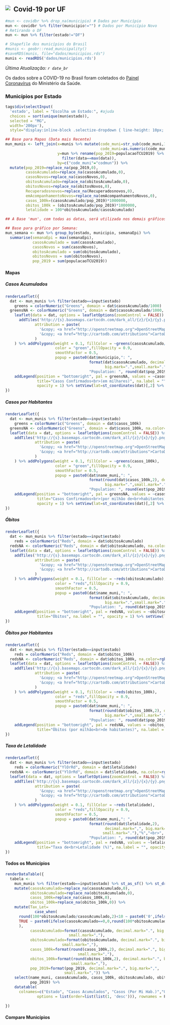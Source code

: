 ## <img src="imagens/mg2.png" style="float: left; margin-right: 10px;" />Covid-19 por UF

```r
#mun <- covidbr %>% drop_na(municipio) # Dados por Município
mun <- covidbr %>% filter(municipio!="") # Dados por Município Novo
# Retirando o DF
mun <- mun %>% filter(estado!="DF")

# Shapefile dos municípios do Brasil
#munis <- geobr::read_municipality()
#saveRDS(munis, file="dados/municipios.rds")
munis <- readRDS('dados/municipios.rds')
```

*Última Atualização: `r date_br`*

Os dados sobre a COVID-19 no Brasil foram coletados do <a href='https://covid.saude.gov.br'>Painel Coronavírus</a> do Ministério da Saúde.

### **Municípios por Estado**

```r
tags$div(selectInput(
  'estado', label = "Escolha um Estado:", #ajuda
  choices = sort(unique(mun$estado)), 
  selected = "MG", 
  width='200px'), 
  style="display:inline-block .selectize-dropdown { line-height: 10px; }")
```


```r
## Base para Mapas (Data mais Recente)
mun_munis <- left_join(x=munis %>% mutate(code_muni=str_sub(code_muni,1,6),
                                          code_muni=as.numeric(code_muni)), 
                       y=mun %>% rename(pop_2019=populacaoTCU2019) %>% 
                         filter(data==max(data)), 
                       by=c("code_muni"="codmun")) %>% 
  mutate(pop_2019=replace_na(pop_2019,0),
         casosAcumulado=replace_na(casosAcumulado,0),
         casosNovos=replace_na(casosNovos,0),
         obitosAcumulado=replace_na(obitosAcumulado,0),
         obitosNovos=replace_na(obitosNovos,0),
         Recuperadosnovos=replace_na(Recuperadosnovos,0),
         emAcompanhamentoNovos=replace_na(emAcompanhamentoNovos,0),
         casos_100k=(casosAcumulado/pop_2019)*1000000,
         obitos_100k = (obitosAcumulado/pop_2019)*1000000,
         letalidade = 100*obitosAcumulado/casosAcumulado)

## A Base 'mun', com todas as datas, será utilizada nos demais gráficos que são por dia

## Base para gráfico por Semana:
mun_semana <- mun %>% group_by(estado, municipio, semanaEpi) %>% 
  summarise(semanaEpi = max(semanaEpi),
            casosAcumulado = sum(casosAcumulado),
            casosNovos = sum(casosNovos),
            obitosAcumulado = sum(obitosAcumulado),
            obitosNovos = sum(obitosNovos),
            pop_2019 = sum(populacaoTCU2019))
```

#### **Mapas** {.tabset .tabset-pills}

##### Casos Acumulados

```r
renderLeaflet({
  dat <- mun_munis %>% filter(estado==input$estado)
    greens = colorNumeric("Greens", domain = dat$casosAcumulado/1000)
  greensNA <- colorNumeric("Greens", domain = dat$casosAcumulado/1000, na.color=rgb(0,0,0,0))
    leaflet(data = dat, options = leafletOptions(zoomControl = FALSE)) %>%
      addTiles('http://{s}.basemaps.cartocdn.com/dark_all/{z}/{x}/{y}.png',
             attribution = paste(
               '&copy; <a href="http://openstreetmap.org">OpenStreetMap</a> contributors',
               '&copy; <a href="http://cartodb.com/attributions">CartoDB</a>'
             )
    ) %>% addPolygons(weight = 0.1, fillColor = ~greens(casosAcumulado/1000),
                      color = "green",fillOpacity = 0.9,
                      smoothFactor = 0.5,
                      popup = paste0(dat$municipio,": ", 
                                     format(dat$casosAcumulado, decimal.mark=",",
                                            big.mark=".",small.mark="."),"<br>",
                                     "Population: ", round(dat$pop_2019/1000000,3)," Mi"))    %>% 
    addLegend(position = "bottomright", pal = greensNA, values = ~casosAcumulado/1000, 
              title="Casos Confirmados<br>(em milhares)", na.label = "", 
              opacity = 1) %>% setView(lat=st_coordinates(dat)[,2] %>% mean(), lng=st_coordinates(dat)[,1] %>% mean(), zoom=5)
})
```

##### Casos por Habitantes

```r
renderLeaflet({
  dat <- mun_munis %>% filter(estado==input$estado)
    greens = colorNumeric("Greens", domain = dat$casos_100k)
  greensNA <- colorNumeric("Greens", domain = dat$casos_100k, na.color=rgb(0,0,0,0))
  leaflet(data = dat, options = leafletOptions(zoomControl = FALSE)) %>%
    addTiles('http://{s}.basemaps.cartocdn.com/dark_all/{z}/{x}/{y}.png',
             attribution = paste(
               '&copy; <a href="http://openstreetmap.org">OpenStreetMap</a> contributors',
               '&copy; <a href="http://cartodb.com/attributions">CartoDB</a>'
             )
    ) %>% addPolygons(weight = 0.1, fillColor = ~greens(casos_100k),
                      color = "green",fillOpacity = 0.9,
                      smoothFactor = 0.5,
                      popup = paste0(dat$name_muni,": ", 
                                     format(round(dat$casos_100k,2), decimal.mark=",",
                                            big.mark=".",small.mark="."),"<br>",
                                     "Population: ", round(est$pop_2019/1000000,3)," Mi")) %>% 
    addLegend(position = "bottomright", pal = greensNA, values = ~casos_100k, 
              title="Casos Confirmados<br>(por milhão de<br>habitantes)", na.label = "", 
              opacity = 1) %>% setView(lat=st_coordinates(dat)[,2] %>% mean(), lng=st_coordinates(dat)[,1] %>% mean(), zoom=5)
})
```

##### Óbitos

```r
renderLeaflet({
  dat <- mun_munis %>% filter(estado==input$estado)
    reds = colorNumeric("Reds", domain = dat$obitosAcumulado)
  redsNA <- colorNumeric("Reds", domain = dat$obitosAcumulado, na.color=rgb(0,0,0,0))
  leaflet(data = dat, options = leafletOptions(zoomControl = FALSE)) %>%
    addTiles('http://{s}.basemaps.cartocdn.com/dark_all/{z}/{x}/{y}.png',
             attribution = paste(
               '&copy; <a href="http://openstreetmap.org">OpenStreetMap</a> contributors',
               '&copy; <a href="http://cartodb.com/attributions">CartoDB</a>'
             )
    ) %>% addPolygons(weight = 0.1, fillColor = ~reds(obitosAcumulado),
                      color = "reds",fillOpacity = 0.9,
                      smoothFactor = 0.5,
                      popup = paste0(dat$name_muni,": ", 
                                     format(dat$obitosAcumulado, decimal.mark=",",
                                            big.mark=".",small.mark="."),"<br>",
                                     "Population: ", round(dat$pop_2019/1000000,3)," Mi")) %>% 
    addLegend(position = "bottomright", pal = redsNA, values = ~obitosAcumulado, 
              title="Óbitos", na.label = "", opacity = 1) %>% setView(lat=st_coordinates(dat)[,2] %>% mean(), lng=st_coordinates(dat)[,1] %>% mean(), zoom=5)
})
```

##### Óbitos por Habitantes

```r
renderLeaflet({
  dat <- mun_munis %>% filter(estado==input$estado)
    reds = colorNumeric("Reds", domain = dat$obitos_100k)
  redsNA <- colorNumeric("Reds", domain = dat$obitos_100k, na.color=rgb(0,0,0,0))
  leaflet(data = dat, options = leafletOptions(zoomControl = FALSE)) %>%
    addTiles('http://{s}.basemaps.cartocdn.com/dark_all/{z}/{x}/{y}.png',
             attribution = paste(
               '&copy; <a href="http://openstreetmap.org">OpenStreetMap</a> contributors',
               '&copy; <a href="http://cartodb.com/attributions">CartoDB</a>'
             )
    ) %>% addPolygons(weight = 0.1, fillColor = ~reds(obitos_100k),
                      color = "reds",fillOpacity = 0.9,
                      smoothFactor = 0.5,
                      popup = paste0(dat$name_muni,": ", 
                                     format(round(dat$obitos_100k,2), decimal.mark=",",
                                            big.mark=".",small.mark="."),"<br>",
                                     "Population: ", round(dat$pop_2019/1000000,3)," Mi")) %>% 
    addLegend(position = "bottomright", pal = redsNA, values = ~obitos_100k, 
              title="Óbitos (por milhão<br>de habitantes)", na.label = "", opacity = 1) %>% setView(lat=st_coordinates(dat)[,2] %>% mean(), lng=st_coordinates(dat)[,1] %>% mean(), zoom=5)
})
```

##### Taxa de Letalidade

```r
renderLeaflet({
  dat <- mun_munis %>% filter(estado==input$estado)
    reds = colorNumeric("YlOrRd", domain = dat$letalidade)
  redsNA <- colorNumeric("YlOrRd", domain = dat$letalidade, na.color=rgb(0,0,0,0))
  leaflet(data = dat, options = leafletOptions(zoomControl = FALSE)) %>%
    addTiles('http://{s}.basemaps.cartocdn.com/dark_all/{z}/{x}/{y}.png',
             attribution = paste(
               '&copy; <a href="http://openstreetmap.org">OpenStreetMap</a> contributors',
               '&copy; <a href="http://cartodb.com/attributions">CartoDB</a>'
             )
    ) %>% addPolygons(weight = 0.1, fillColor = ~reds(letalidade),
                      color = "reds",fillOpacity = 0.9,
                      smoothFactor = 0.5,
                      popup = paste0(dat$name_muni,": ", 
                                     format(round(dat$letalidade,2),
                                            decimal.mark=",", big.mark=".",
                                           small.mark="."),"%","<br>",
                                     "Population: ", round(dat$pop_2019/1000000,3)," Mi")) %>% 
    addLegend(position = "bottomright", pal = redsNA, values = ~letalidade, 
              title="Taxa de<br>Letalidade (%)", na.label = "", opacity = 1) %>% setView(lat=st_coordinates(dat)[,2] %>% mean(), lng=st_coordinates(dat)[,1] %>% mean(), zoom=5)
})
```

#### {-}

#### **Todos os Municípios**

```r
renderDataTable({
  tabela <- 
    mun_munis %>% filter(estado==input$estado) %>% st_as_sf() %>% st_drop_geometry() %>% 
    mutate(casosAcumulado=replace_na(casosAcumulado,0),
           obitosAcumulado=replace_na(obitosAcumulado,0),
           casos_100k=replace_na(casos_100k,0),
           obitos_100k=replace_na(obitos_100k,0)) %>% 
    mutate(Tax_Let=
             case_when(
      round(100*obitosAcumulado/casosAcumulado,2)<10 ~ paste0('0',ifelse(casosAcumulado==0,0,round(100*obitosAcumulado/casosAcumulado,2)),"%"),
      TRUE ~ paste0(ifelse(casosAcumulado==0,0,round(100*obitosAcumulado/casosAcumulado,2)),"%")
      ),
           casosAcumulado=format(casosAcumulado, decimal.mark=".", big.mark=",", 
                            small.mark=","),
           obitosAcumulado=format(obitosAcumulado, decimal.mark=".", big.mark=",", 
                         small.mark=","),
           casos_100k=format(round(casos_100k,2), decimal.mark=".", big.mark=",", 
                                small.mark=","),
           obitos_100k=format(round(obitos_100k,2), decimal.mark=".", big.mark=",", 
                             small.mark=","),
           pop_2019=format(pop_2019, decimal.mark=".", big.mark=",", 
                          small.mark=",")) %>% 
    select(name_muni, casosAcumulado, casos_100k, obitosAcumulado, obitos_100k, Tax_Let, 
           pop_2019) %>% 
    datatable(
      colnames=c("Estado", "Casos Acumulados", "Casos (Por Mi Hab.)","Óbitos Acumulados", "Óbitos (Por Mi Hab.)", "Taxa de Letalidade", "População Estimada"), 
              options = list(order=list(list(1, 'desc'))), rownames = F, style = 'bootstrap')
  
})
```

#### **Compare Municípios** {.tabset .tabset-pills}

#### {-}

# {-}

